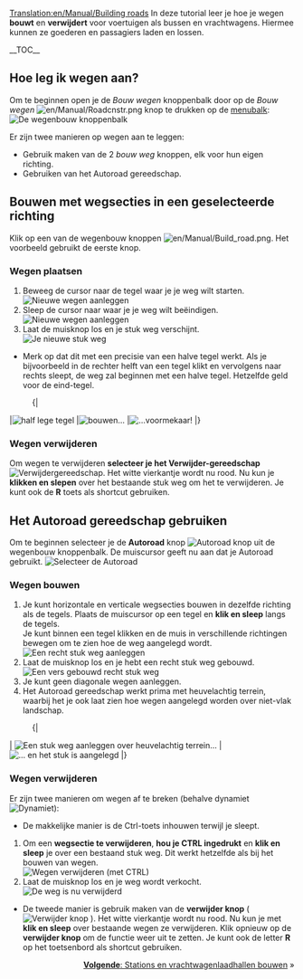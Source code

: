 [[Translation:en/Manual/Building roads]]
{{nl/Manual/Tutorial/Tutorial}}
<!-- for search bot mainly -->
In deze tutorial leer je hoe je wegen '''bouwt''' en '''verwijdert''' voor voertuigen als bussen en vrachtwagens. Hiermee kunnen ze goederen en passagiers laden en lossen.

__TOC__

==Hoe leg ik wegen aan?==

Om te beginnen open je de ''Bouw wegen'' knoppenbalk door op de ''Bouw wegen'' [[File:en/Manual/Roadcnstr.png]] knop te drukken op de [[nl/Manual/Spelinterface#constructie|menubalk]]:
[[File:en/Manual/Road constructionnew.png|none|frame|De wegenbouw knoppenbalk]]

Er zijn twee manieren op wegen aan te leggen:
* Gebruik maken van de 2 ''bouw weg'' knoppen, elk voor hun eigen richting.
* Gebruiken van het Autoroad gereedschap.

== Bouwen met wegsecties in een geselecteerde richting ==

Klik op een van de wegenbouw knoppen [[File:en/Manual/Build road.png]]. Het voorbeeld gebruikt de eerste knop.

=== Wegen plaatsen ===
#Beweeg de cursor naar de tegel waar je je weg wilt starten.<br/>[[File:en/Manual/Build roads01.png|none|frame|Nieuwe wegen aanleggen]]
#Sleep de cursor naar waar je je weg wilt beëindigen.<br/>[[File:en/Manual/Build roads02.png|none|frame|Nieuwe wegen aanleggen]]
#Laat de muisknop los en je stuk weg verschijnt.<br/>[[File:en/Manual/Build roads03.png|none|frame|Je nieuwe stuk weg]]

* Merk op dat dit met een precisie van een halve tegel werkt. Als je bijvoorbeeld in de rechter helft van een tegel klikt en vervolgens naar rechts sleept, de weg zal beginnen met een halve tegel. Hetzelfde geld voor de eind-tegel.
:{|
|[[File:en/Manual/Build roads04.png|none|frame|half lege tegel]]
|[[File:en/Manual/Build roads05.png|none|frame|bouwen...]]
|[[File:en/Manual/Build roads06.png|none|frame|...voormekaar!]]
|}
=== Wegen verwijderen === 
Om wegen te verwijderen '''selecteer je het Verwijder-gereedschap ''' [[File:en/Manual/Toggle clear active.png|Verwijdergereedschap]]. Het witte vierkantje wordt nu rood. Nu kun je '''klikken en slepen''' over het bestaande stuk weg om het te verwijderen. Je kunt ook de '''R''' toets als shortcut gebruiken.

== Het Autoroad gereedschap gebruiken ==
Om te beginnen selecteer je de '''Autoroad''' knop [[File:en/Manual/Autoroad.png|Autoroad knop]] uit de wegenbouw knoppenbalk. De muiscursor geeft nu aan dat je Autoroad gebruikt.
[[File:en/Manual/AutoroadTut1.png|none|frame|Selecteer de Autoroad]]

=== Wegen bouwen ===
#Je kunt horizontale en verticale wegsecties bouwen in dezelfde richting als de tegels. Plaats de muiscursor op een tegel en '''klik en sleep''' langs de tegels.<br/>Je kunt binnen een tegel klikken en de muis in verschillende richtingen bewegen om te zien hoe de weg aangelegd wordt.<br/>[[File:en/Manual/AutoroadTut2.png|none|frame|Een recht stuk weg aanleggen]]
#Laat de muisknop los en je hebt een recht stuk weg gebouwd.<br/>[[File:en/Manual/AutoroadTut3.png|none|frame|Een vers gebouwd recht stuk weg]]
#Je kunt geen diagonale wegen aanleggen.
#Het Autoroad gereedschap werkt prima met heuvelachtig terrein, waarbij het je ook laat zien hoe wegen aangelegd worden over niet-vlak landschap.
:{|
| [[File:en/Manual/AutoroadTut5.png|none|frame|Een stuk weg aanleggen over heuvelachtig terrein...]]
| [[File:en/Manual/AutoroadTut6.png|none|frame|... en het stuk is aangelegd]]
|}
=== Wegen verwijderen ===

Er zijn twee manieren om wegen af te breken (behalve dynamiet [[File:en/Manual/Clear title.png|Dynamiet]]):

*De makkelijke manier is de Ctrl-toets inhouwen terwijl je sleept.

#Om een '''wegsectie te verwijderen''', '''hou je CTRL ingedrukt''' en '''klik en sleep''' je over een bestaand stuk weg. Dit werkt hetzelfde als bij het bouwen van wegen.<br/>[[File:en/Manual/AutoroadTut7.png|none|frame|Wegen verwijderen (met CTRL)]]
#Laat de muisknop los en je weg wordt verkocht.<br/>[[File:en/Manual/AutoroadTut8.png|none|frame|De weg is nu verwijderd]]

*De tweede manier is gebruik maken van de '''verwijder knop''' ( [[File:en/Manual/Toggle clear active.png|Verwijder knop]] ). Het witte vierkantje wordt nu rood. Nu kun je met '''klik en sleep''' over bestaande wegen ze verwijderen. Klik opnieuw op de '''verwijder knop''' om de functie weer uit te zetten. Je kunt ook de letter '''R''' op het toetsenbord als shortcut gebruiken.

<span style="float: right">[[nl/Manual/Bouw bushaltes en vrachtwagenlaadhallen|'''Volgende''': Stations en vrachtwagenlaadhallen bouwen]] &raquo;</span>